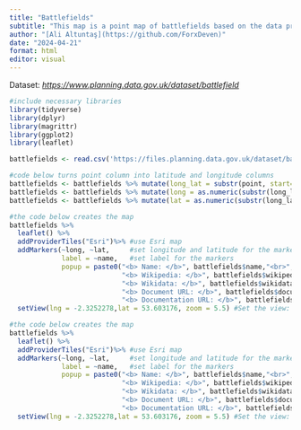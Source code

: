```yaml
---
title: "Battlefields"
subtitle: "This map is a point map of battlefields based on the data provided by Planning Data Platform of British Government"
author: "[Ali Altuntaş](https://github.com/ForxDeven)"
date: "2024-04-21"
format: html
editor: visual
---
```


Dataset: [*https://www.planning.data.gov.uk/dataset/battlefield*](https://www.planning.data.gov.uk/dataset/battlefield)

```r
#include necessary libraries
library(tidyverse)
library(dplyr)
library(magrittr)
library(ggplot2)
library(leaflet)
```

```r
battlefields <- read.csv('https://files.planning.data.gov.uk/dataset/battlefield.csv') #import the data set from planning.gov.uk

#code below turns point column into latitude and longitude columns
battlefields <- battlefields %>% mutate(long_lat = substr(point, start= 7, stop=25)) #remove "POINT()" part
battlefields <- battlefields %>% mutate(long = as.numeric(substr(long_lat, start= 1, stop=9))) #take the longitude and make it a new column
battlefields <- battlefields %>% mutate(lat = as.numeric(substr(long_lat, start= 11, stop=18))) #take the latitude and make it a new column
```

```r

#the code below creates the map
battlefields %>%
  leaflet() %>%
  addProviderTiles("Esri")%>% #use Esri map
  addMarkers(~long, ~lat,     #set longitude and latitude for the markers    
             label = ~name,   #set label for the markers
             popup = paste0("<b> Name: </b>", battlefields$name,"<br>",  #Popup settings
                            "<b> Wikipedia: </b>", battlefields$wikipedia,"<br>",
                            "<b> Wikidata: </b>", battlefields$wikidata,"<br>",
                            "<b> Document URL: </b>", battlefields$document.url,"<br>",
                            "<b> Documentation URL: </b>", battlefields$documentation.url,"<br>")) %>%
  setView(lng = -2.3252278,lat = 53.603176, zoom = 5.5) #Set the view: Set center coordinates longitude as 2.3252278 and latitude as 53.603176. Set zoom to 5.5
```

```r
#the code below creates the map
battlefields %>%
  leaflet() %>%
  addProviderTiles("Esri")%>% #use Esri map
  addMarkers(~long, ~lat,     #set longitude and latitude for the markers    
             label = ~name,   #set label for the markers
             popup = paste0("<b> Name: </b>", battlefields$name,"<br>",  #Popup settings
                            "<b> Wikipedia: </b>", battlefields$wikipedia,"<br>",
                            "<b> Wikidata: </b>", battlefields$wikidata,"<br>",
                            "<b> Document URL: </b>", battlefields$document.url,"<br>",
                            "<b> Documentation URL: </b>", battlefields$documentation.url,"<br>")) %>%
  setView(lng = -2.3252278,lat = 53.603176, zoom = 5.5) #Set the view: Set center coordinates longitude as 2.3252278 and latitude as 53.603176. Set zoom to 5.5
```
